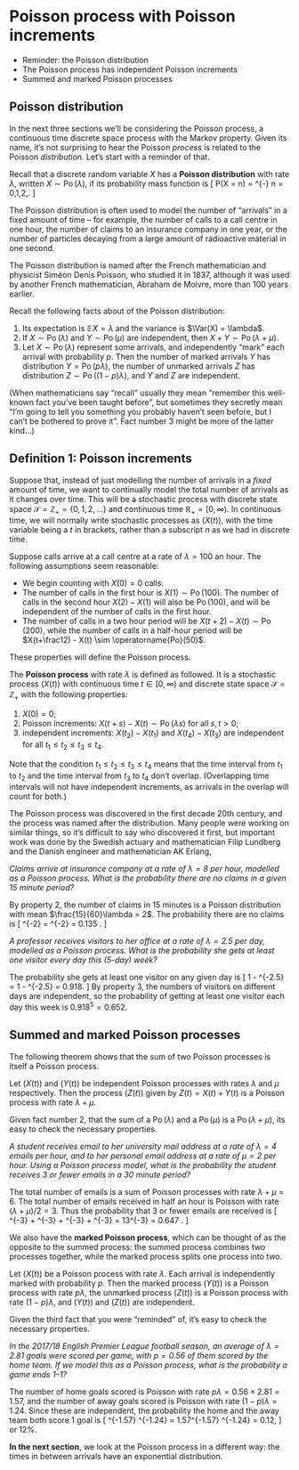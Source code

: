 # Poisson process with Poisson increments  {#S13-poisson-poisson}


::: {.mysummary}
* Reminder: the Poisson distribution
* The Poisson process has independent Poisson increments
* Summed and marked Poisson processes
:::


\newcommand{\Po}{\operatorname{Po}}
\newcommand{\ee}{\mathrm{e}}


## Poisson distribution {#poisson-dist}

In the next three sections we'll be considering the Poisson process, a continuous time discrete space process with the Markov property. Given its name, it's not surprising to hear the Poisson *process* is related to the Poisson *distribution*. Let's start with a reminder of that.

Recall that a discrete random variable $X$ has a **Poisson distribution** with rate $\lambda$, written $X \sim \Po(\lambda)$, if its probability mass function is
  \[ \mathbb P(X = n) = \ee^{-\lambda} \frac{\lambda^n}{n!} \qquad n = 0,1,2,\dots. \]
  
The Poisson distribution is often used to model the number of "arrivals" in a fixed amount of time -- for example, the number of calls to a call centre in one hour, the number of claims to an insurance company in one year, or the number of particles decaying from a large amount of radioactive material in one second.

The Poisson distribution is named after the French mathematician and physicist Siméon Denis Poisson, who studied it in 1837, although it was used by another French mathematician, Abraham de Moivre, more than 100 years earlier.
  
Recall the following facts about of the Poisson distribution:

1. Its expectation is $\mathbb EX = \lambda$ and the variance is $\Var(X) = \lambda$.
2. If $X \sim \Po(\lambda)$ and $Y \sim \Po(\mu)$ are independent, then $X + Y \sim \Po(\lambda+\mu)$.
3. Let $X \sim \Po(\lambda)$ represent some arrivals, and independently "mark" each arrival with probability $p$. Then the number of marked arrivals $Y$ has distribution $Y = \Po(p\lambda)$, the number of unmarked arrivals $Z$ has distribution $Z \sim \Po((1-p)\lambda)$, and $Y$ and $Z$ are independent.

(When mathematicians say "recall" usually they mean "remember this well-known fact you've been taught before", but sometimes they secretly mean "I'm going to tell you something you probably haven't seen before, but I can't be bothered to prove it". Fact number 3 might be more of the latter kind...)



## Definition 1: Poisson increments {#poisson-def-poisson}


Suppose that, instead of just modelling the number of arrivals in a *fixed* amount of time, we want to continually model the total number of arrivals as it changes over time. This will be a stochastic process with discrete state space $\mathcal S = \mathbb Z_+ = \{0,1,2,\dots\}$ and continuous time $\mathbb R_+ = [0,\infty)$. In continuous time, we will normally write stochastic processes as $(X(t))$, with the time variable being a $t$ in brackets, rather than a subscript $n$ as we had in discrete time.

Suppose calls arrive at a call centre at a rate of $\lambda = 100$ an hour. The following assumptions seem reasonable:

* We begin counting with $X(0) = 0$ calls.
* The number of calls in the first hour is $X(1) \sim \Po(100)$. The number of calls in the second hour $X(2) - X(1)$ will also be $\Po(100)$, and will be independent of the number of calls in the first hour.
* The number of calls in a two hour period will be $X(t+2) - X(t) \sim \Po(200)$, while the number of calls in a half-hour period will be $X(t+\frac12) - X(t) \sim \Po(50)$.

These properties will define the Poisson process.

:::{.definition #poisson-def-1}
The **Poisson process** with rate $\lambda$ is defined as followed. It is a stochastic process $(X(t))$ with continuous time $t \in [0,\infty)$ and discrete state space $\mathcal S = \mathbb Z_+$ with the following properties:

1. $X(0) = 0$;
2. Poisson increments: $X(t+s) - X(t) \sim \Po(\lambda s)$ for all $s,t>0$;
3. independent increments: $X(t_2) - X(t_1)$ and $X(t_4) - X(t_3)$ are independent for all $t_1 \leq t_2 \leq t_3 \leq t_4$.
:::

Note that the condition $t_1 \leq t_2 \leq t_3 \leq t_4$ means that the time interval from $t_1$ to $t_2$ and the time interval from $t_3$ to $t_4$ don't overlap. (Overlapping time intervals will not have independent increments, as arrivals in the overlap will count for both.)

The Poisson process was discovered in the first decade 20th century, and the process was named after the distribution. Many people were working on similar things, so it's difficult to say who discovered it first, but important work was done by the Swedish actuary and mathematician Filip Lundberg and the Danish engineer and mathematician AK Erlang, 

:::{.example #poisson-ex-1}
*Claims arrive at insurance company at a rate of $\lambda = 8$ per hour, modelled as a Poisson process. What is the probability there are no claims in a given $15$ minute period?*

By property 2, the number of claims in $15$ minutes is a Poisson distribution with mean $\frac{15}{60}\lambda = 2$. The probability there are no claims is
\[ \ee^{-2} \frac{2^0}{0!} = \ee^{-2} = 0.135 . \]
:::

::: {.example #poisson-ex-2}
*A professor receives visitors to her office at a rate of $\lambda = 2.5$ per day, modelled as a Poisson process. What is the probability she gets at least one visitor every day this (5-day) week?*

The probability she gets at least one visitor on any given day is
\[ 1 - \ee^{-2.5} \frac{2.5^0}{0!} = 1 - \ee^{-2.5} = 0.918.   \]
By property 3, the numbers of visitors on different days are independent, so the probability of getting at least one visitor each day this week is
$0.918^5 = 0.652$.
:::


  
  
## Summed and marked Poisson processes {#summed-marked}

The following theorem shows that the sum of two Poisson processes is itself a Poisson process.

::: {.theorem #summed}
Let $(X(t))$ and $(Y(t))$ be independent Poisson processes with rates $\lambda$ and $\mu$ respectively. Then the process $(Z(t))$ given by $Z(t) = X(t) + Y(t)$ is a Poisson process with rate $\lambda+\mu$.
:::

::: {.proof}
Given fact number 2, that the sum of a $\Po(\lambda)$ and a $\Po(\mu)$ is a $\Po(\lambda+\mu)$, its easy to check the necessary properties.
:::

:::{.example #poisson-ex-3}
*A student receives email to her university mail address at a rate of $\lambda = 4$ emails per hour, and to her personal email address at a rate of $\mu = 2$ per hour. Using a Poisson process model, what is the probability the student receives 3 or fewer emails in a 30 minute period?*

The total number of emails is a sum of Poisson processes with rate $\lambda + \mu = 6$. The total number of emails received in half an hour is Poisson with rate $(\lambda + \mu)/2 = 3$. Thus the probability that 3 or fewer emails are received is
\[ \ee^{-3} \frac{3^0}{0!} + \ee^{-3} \frac{3^1}{1!} + \ee^{-3} \frac{3^2}{2!} + \ee^{-3} \frac{3^3}{3!} = 13\ee^{-3} = 0.647 . \]
:::

We also have the **marked Poisson process**, which can be thought of as the opposite to the summed process: the summed process combines two processes together, while the marked process splits one process into two.

::: {.theorem #marked}
Let $(X(t))$ be a Poisson process with rate $\lambda$. Each arrival is independently marked with probability $p$. Then the marked process $(Y(t))$ is a Poisson process with rate $p\lambda$, the unmarked process $(Z(t))$ is a Poisson process with rate $(1-p)\lambda$, and $(Y(t))$ and $(Z(t))$ are independent.
:::

::: {.proof}
Given the third fact that you were "reminded" of, it's easy to check the necessary properties.
:::

::: {.example #pois-ex-4}
*In the 2017/18 English Premier League football season, an average of $\lambda = 2.81$ goals were scored per game, with $p = 0.56$ of them scored by the home team. If we model this as a Poisson process, what is the probability a game ends 1--1?*

The number of home goals scored is Poisson with rate $p\lambda = 0.56\times 2.81 = 1.57$, and the number of away goals scored is Poisson with rate $(1-p)\lambda = 1.24$. Since these are independent, the probability the home and the away team both score $1$ goal is
\[ \ee^{-1.57} \frac{1.57^1}{1!} \times  \ee^{-1.24} \frac{1.24^1}{1!} = 1.57\ee^{-1.57} \times 1.24 \ee^{-1.24} =  0.12, \]
or 12%.
:::


::: {.mysummary}
**In the next section**, we look at the Poisson process in a different way: the times in between arrivals have an exponential distribution.
:::